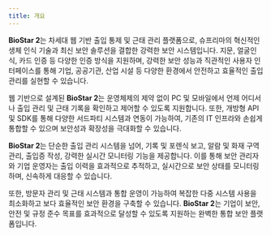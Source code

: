 ```yaml
---
title: 개요
---
```


**BioStar 2**는 차세대 웹 기반 출입 통제 및 근태 관리 플랫폼으로, 슈프리마의 혁신적인 생체 인식 기술과 최신 보안 솔루션을 결합한 강력한 보안 시스템입니다. 지문, 얼굴인식, 카드 인증 등 다양한 인증 방식을 지원하며, 강력한 보안 성능과 직관적인 사용자 인터페이스를 통해 기업, 공공기관, 산업 시설 등 다양한 환경에서 안전하고 효율적인 출입 관리를 실현할 수 있습니다.

웹 기반으로 설계된 **BioStar 2**는 운영체제의 제약 없이 PC 및 모바일에서 언제 어디서나 출입 관리 및 근태 기록을 확인하고 제어할 수 있도록 지원합니다. 또한, 개방형 API 및 SDK를 통해 다양한 서드파티 시스템과 연동이 가능하여, 기존의 IT 인프라와 손쉽게 통합할 수 있으며 보안성과 확장성을 극대화할 수 있습니다.

**BioStar 2**는 단순한 출입 관리 시스템을 넘어, 기록 및 포렌식 보고, 알람 및 화재 구역 관리, 출입증 작성, 강력한 실시간 모니터링 기능을 제공합니다. 이를 통해 보안 관리자와 기업 운영자는 출입 이력을 효과적으로 추적하고, 실시간으로 보안 상태를 모니터링하며, 신속하게 대응할 수 있습니다.

또한, 방문자 관리 및 근태 시스템과 통합 운영이 가능하여 복잡한 다중 시스템 사용을 최소화하고 보다 효율적인 보안 환경을 구축할 수 있습니다. **BioStar 2**는 기업이 보안, 안전 및 규정 준수 목표를 효과적으로 달성할 수 있도록 지원하는 완벽한 통합 보안 플랫폼입니다.

